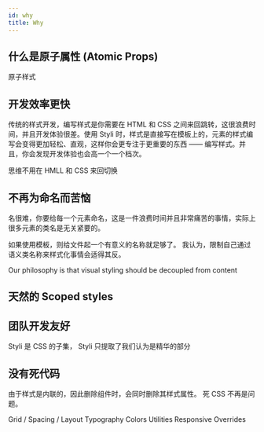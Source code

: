 ```yaml
---
id: why
title: Why
---
```


## 什么是原子属性 (Atomic Props)

原子样式

## 开发效率更快

传统的样式开发，编写样式是你需要在 HTML 和 CSS 之间来回跳转，这很浪费时间，并且开发体验很差。使用 Styli 时，样式是直接写在模板上的，元素的样式编写会变得更加轻松、直观，这样你会更专注于更重要的东西 —— 编写样式。并且，你会发现开发体验也会高一个一个档次。

思维不用在 HMLL 和 CSS 来回切换

## 不再为命名而苦恼

名很难，你要给每一个元素命名，这是一件浪费时间并且非常痛苦的事情，实际上很多元素的类名是无关紧要的。

如果使用模板，则给文件起一个有意义的名称就足够了。 我认为，限制自己通过语义类名称来样式化事情会适得其反。

Our philosophy is that visual styling should be decoupled from content

## 天然的 Scoped styles

## 团队开发友好

Styli 是 CSS 的子集， Styli 只提取了我们认为是精华的部分

## 没有死代码

由于样式是内联的，因此删除组件时，会同时删除其样式属性。 死 CSS 不再是问题。

Grid / Spacing / Layout
Typography
Colors
Utilities
Responsive Overrides
